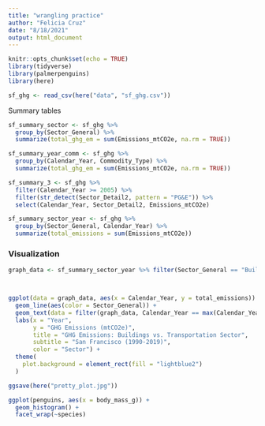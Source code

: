 ```yaml
---
title: "wrangling practice"
author: "Felicia Cruz"
date: "8/18/2021"
output: html_document
---
```


```r
knitr::opts_chunk$set(echo = TRUE)
library(tidyverse)
library(palmerpenguins)
library(here)
```

```r
sf_ghg <- read_csv(here("data", "sf_ghg.csv"))

```

Summary tables
```r
sf_summary_sector <- sf_ghg %>% 
  group_by(Sector_General) %>% 
  summarize(total_ghg_em = sum(Emissions_mtCO2e, na.rm = TRUE))

sf_summary_year_comm <- sf_ghg %>% 
  group_by(Calendar_Year, Commodity_Type) %>% 
  summarize(total_ghg_em = sum(Emissions_mtCO2e, na.rm = TRUE))

sf_summary_3 <- sf_ghg %>%
  filter(Calendar_Year >= 2005) %>% 
  filter(str_detect(Sector_Detail2, pattern = "PG&E")) %>% 
  select(Calendar_Year, Sector_Detail2, Emissions_mtCO2e)

sf_summary_sector_year <- sf_ghg %>% 
  group_by(Sector_General, Calendar_Year) %>% 
  summarize(total_emissions = sum(Emissions_mtCO2e))
```


### Visualization 
```r
graph_data <- sf_summary_sector_year %>% filter(Sector_General == "Buildings" | Sector_General == "Transportation") 



ggplot(data = graph_data, aes(x = Calendar_Year, y = total_emissions)) +
  geom_line(aes(color = Sector_General)) +
  geom_text(data = filter(graph_data, Calendar_Year == max(Calendar_Year)), aes(label = Sector_General)) +
  labs(x = "Year", 
       y = "GHG Emissions (mtCO2e)",
       title = "GHG Emissions: Buildings vs. Transportation Sector",
       subtitle = "San Francisco (1990-2019)",
       color = "Sector") +
  theme(
    plot.background = element_rect(fill = "lightblue2")
  )

ggsave(here("pretty_plot.jpg"))
```
```r
ggplot(penguins, aes(x = body_mass_g)) +
  geom_histogram() +
  facet_wrap(~species)


```

